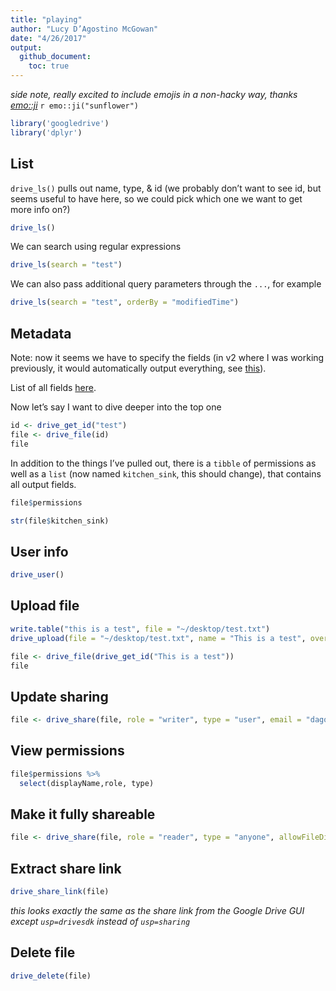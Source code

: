```yaml
---
title: "playing"
author: "Lucy D’Agostino McGowan"
date: "4/26/2017"
output: 
  github_document:
    toc: true
---
```


*side note, really excited to include emojis in a non-hacky way, thanks [emo::ji](http://github.com/hadley/emo)* `r emo::ji("sunflower")`

```r
library('googledrive')
library('dplyr')
```

## List

`drive_ls()` pulls out name, type, & id 
(we probably don't want to see id, but seems useful to have here, so we could pick which one we want to get more info on?)
```r
drive_ls()
```

We can search using regular expressions

```r
drive_ls(search = "test")
```

We can also pass additional query parameters through the `...`, for example

```r
drive_ls(search = "test", orderBy = "modifiedTime")
```

## Metadata

Note: now it seems we have to specify the fields (in v2 where I was working previously, it would automatically output everything, see [this](https://developers.google.com/drive/v3/web/migration)).

List of all fields [here](https://developers.google.com/drive/v3/web/migration).

Now let's say I want to dive deeper into the top one

```r
id <- drive_get_id("test")
file <- drive_file(id)
file
```

In addition to the things I've pulled out, there is a `tibble` of permissions as well as a  `list` (now named `kitchen_sink`, this should change), that contains all output fields.

```r
file$permissions
```


```r
str(file$kitchen_sink)
```


## User info

```r
drive_user()
```

## Upload file

```r
write.table("this is a test", file = "~/desktop/test.txt")
drive_upload(file = "~/desktop/test.txt", name = "This is a test", overwrite = TRUE)
```

```r
file <- drive_file(drive_get_id("This is a test"))
file
```

## Update sharing

```r
file <- drive_share(file, role = "writer", type = "user", email = "dagostino.mcgowan.stats@gmail.com",message = "I am sharing this cool file with you. Now you can write. You are welcome." )
```

## View permissions

```r
file$permissions %>%
  select(displayName,role, type)
```

## Make it fully shareable

```r
file <- drive_share(file, role = "reader", type = "anyone", allowFileDiscovery = "true")
```

## Extract share link
```r
drive_share_link(file)
```

*this looks exactly the same as the share link from the Google Drive GUI except `usp=drivesdk` instead of `usp=sharing`*

## Delete file
```r
drive_delete(file)
```



